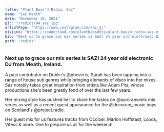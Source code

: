 ---
title: "Plant Bass'd Radio: Saz"
name: "Saz Meath"
date: "November 19, 2021"
pic: "/radios/04_saz.jpg"
artistPage: "https://www.instagram.com/saz_dj"
mixLink: "https://soundcloud.com/plantbassddjs/plant-bassd-radio-saz-mix"
bio: "Next up to grace our mix series is SAZ! 24 year old electronic DJ from Meath, Ireland"
path: "radios"
---

### Next up to grace our mix series is SAZ! 24 year old electronic DJ from Meath, Ireland.

A past contributor on Dublin's @phevertv, Sarah has been tapping into a range of house sub genres while bringing elements of disco into her mixes. Saz notably takes great inspiration from artists like Adam Pits, whose productions she's been greatly fond of over the last few years.

Her mixing style has pushed her to share her tastes on @auroraevents mix series as well as a recent guest appearance for the @decorum_music boys on Scotland's @project.radio.

Her guest mix for us features tracks from Occibel, Marlon Hoffstadt, Loods, Vitess & more. One to prepare us all for the weekend!

<Picture alt="Saz tracklist" size={1200} src="/radios/04_tracklist.jpg" />

<SoundCloud
  url="https://soundcloud.com/plantbassddjs/plant-bassd-radio-saz-mix"
  name="Saz Powerhouse Mix"
  height="120px"
/>

